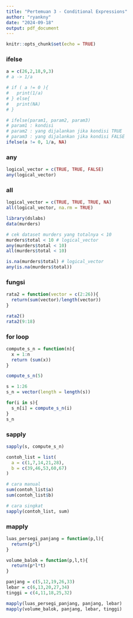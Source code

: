 ```yaml
---
title: "Pertemuan 3 - Conditional Expressions"
author: "ryankny"
date: "2024-09-18"
output: pdf_document
---
```


```r
knitr::opts_chunk$set(echo = TRUE)
```

### ifelse

```r
a = c(26,2,18,9,3)
# a -> 1/a

# if ( a != 0 ){
#   print(1/a)
# } else{
#   print(NA)
# }

# ifelse(param1, param2, param3)
# param1 : kondisi
# param2 : yang dijalankan jika kondisi TRUE
# param3 : yang dijalankan jika kondisi FALSE
ifelse(a != 0, 1/a, NA)
```

### any

```r
logical_vector = c(TRUE, TRUE, FALSE)
any(logical_vector)
```
### all

```r
logical_vector = c(TRUE, TRUE, TRUE, NA)
all(logical_vector, na.rm = TRUE)
```
```r
library(dslabs)
data(murders)

# cek dataset murders yang totalnya < 10
murders$total < 10 # logical_vector
any(murders$total < 10)
all(murders$total < 10)

is.na(murders$total) # logical_vector
any(is.na(murders$total))
```

### fungsi

```r
rata2 = function(vector = c(2:26)){
  return(sum(vector)/length(vector))
}

rata2()
rata2(9:18)
```
### for loop

```r
compute_s_n = function(n){
  x = 1:n
  return (sum(x))
}

compute_s_n(5)

s = 1:26
s_n = vector(length = length(s))

for(i in s){
  s_n[i] = compute_s_n(i)
}
s_n

```
### sapply

```r
sapply(s, compute_s_n)

contoh_list = list(
  a = c(1,7,14,21,28),
  b = c(39,46,53,60,67)
)

# cara manual
sum(contoh_list$a)
sum(contoh_list$b)

# cara singkat
sapply(contoh_list, sum)
```
### mapply

```r
luas_persegi_panjang = function(p,l){
  return(p*l)
}

volume_balok = function(p,l,t){
  return(p*l*t)
}

panjang = c(5,12,19,26,33)
lebar = c(6,13,20,27,34)
tinggi = c(4,11,18,25,32)

mapply(luas_persegi_panjang, panjang, lebar)
mapply(volume_balok, panjang, lebar, tinggi)
```


